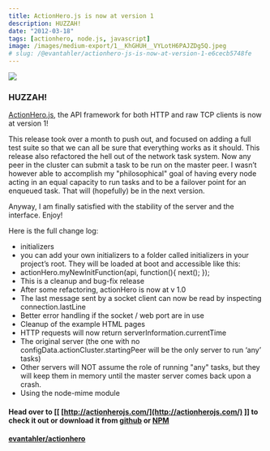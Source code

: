 ```yaml
---
title: ActionHero.js is now at version 1
description: HUZZAH!
date: "2012-03-18"
tags: [actionhero, node.js, javascript]
image: /images/medium-export/1__KhGHUH__VYLotH6PAJZDg5Q.jpeg
# slug: /@evantahler/actionhero-js-is-now-at-version-1-e6cecb5748fe
---
```


![](/images/medium-export/1__KhGHUH__VYLotH6PAJZDg5Q.jpeg)

### HUZZAH!

[ActionHero.js](http://actionherojs.com), the API framework for both HTTP and raw TCP clients is now at version 1!

This release took over a month to push out, and focused on adding a full test suite so that we can all be sure that everything works as it should. This release also refactored the hell out of the network task system. Now any peer in the cluster can submit a task to be run on the master peer. I wasn’t however able to accomplish my "philosophical" goal of having every node acting in an equal capacity to run tasks and to be a failover point for an enqueued task. That will (hopefully) be in the next version.

Anyway, I am finally satisfied with the stability of the server and the interface. Enjoy!

Here is the full change log:

- initializers
- you can add your own initializers to a folder called initializers in your project’s root. They will be loaded at boot and accessible like this:
- actionHero.myNewInitFunction(api, function(){ next(); });
- This is a cleanup and bug-fix release
- After some refactoring, actionHero is now at v 1.0
- The last message sent by a socket client can now be read by inspecting connection.lastLine
- Better error handling if the socket / web port are in use
- Cleanup of the example HTML pages
- HTTP requests will now return serverInformation.currentTime
- The original server (the one with no configData.actionCluster.startingPeer will be the only server to run ‘any’ tasks)
- Other servers will NOT assume the role of running "any" tasks, but they will keep them in memory until the master server comes back upon a crash.
- Using the node-mime module

#### Head over to \[\[ [http://actionherojs.com/](http://actionherojs.com/) \]\] to check it out or download it from [github](https://github.com/evantahler/actionHero/) or [NPM](http://search.npmjs.org/#/actionHero)

[**evantahler/actionhero**](https://github.com/evantahler/actionHero/)
